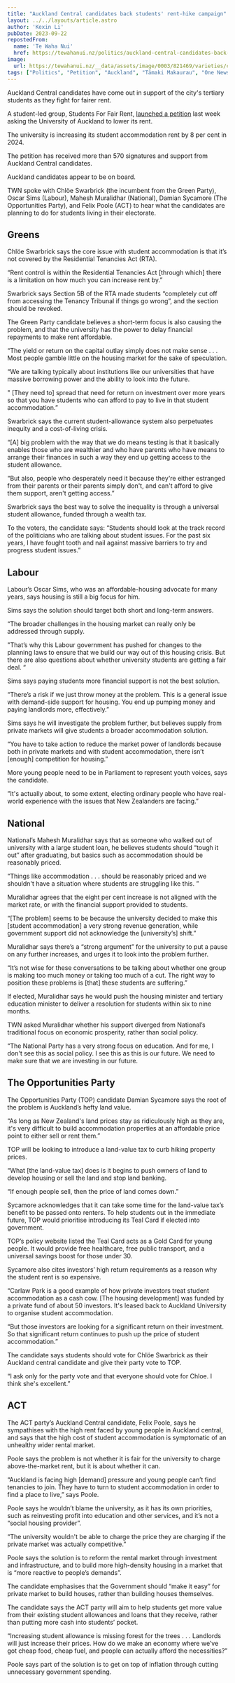 ```yaml
---
title: "Auckland Central candidates back students' rent-hike campaign"
layout: ../../layouts/article.astro
author: 'Kexin Li'
pubDate: 2023-09-22 
repostedFrom: 
  name: 'Te Waha Nui'
  href: https://tewahanui.nz/politics/auckland-central-candidates-back-students-rent-hike-campaign 
image:
  url: https://tewahanui.nz/__data/assets/image/0003/821469/varieties/content.jpeg 
tags: ["Politics", "Petition", "Auckland", "Tāmaki Makaurau", "One News", "SFR", "Students for Fair Rent", "University of Auckland", "Waipapa Taumata Rau", "Landlords", "Renters", "Housing Crisis", "Waipārūrū", "O'Rorke", "Grafton", "Carlaw Park", "Parnell"]
---
```

Auckland Central candidates have come out in support of the city's tertiary students as they fight for fairer rent.

A student-led group, Students For Fair Rent, <a href="/posts/university-of-auckland-students-launch-campaign-against-campus-rent-hike" target="_blank" class="link">launched a petition</a> last week asking the University of Auckland to lower its rent.

The university is increasing its student accommodation rent by 8 per cent in 2024.

The petition has received more than 570 signatures and support from Auckland Central candidates.

Auckland candidates appear to be on board.

TWN spoke with Chlöe Swarbrick (the incumbent from the Green Party), Oscar Sims (Labour), Mahesh Muralidhar (National), Damian Sycamore (The Opportunities Party), and Felix Poole (ACT) to hear what the candidates are planning to do for students living in their electorate.

<h2 class="font-bold">Greens</h2>

Chlöe Swarbrick says the core issue with student accommodation is that it’s not covered by the Residential Tenancies Act (RTA).

“Rent control is within the Residential Tenancies Act [through which] there is a limitation on how much you can increase rent by.”

Swarbrick says Section 5B of the RTA made students “completely cut off from accessing the Tenancy Tribunal if things go wrong”, and the section should be revoked.

The Green Party candidate believes a short-term focus is also causing the problem, and that the university has the power to delay financial repayments to make rent affordable.

“The yield or return on the capital outlay simply does not make sense . . . Most people gamble little on the housing market for the sake of speculation.

“We are talking typically about institutions like our universities that have massive borrowing power and the ability to look into the future.

" [They need to] spread that need for return on investment over more years so that you have students who can afford to pay to live in that student accommodation.”

Swarbrick says the current student-allowance system also perpetuates inequity and a cost-of-living crisis.

“[A] big problem with the way that we do means testing is that it basically enables those who are wealthier and who have parents who have means to arrange their finances in such a way they end up getting access to the student allowance.

“But also, people who desperately need it because they're either estranged from their parents or their parents simply don't, and can't afford to give them support, aren't getting access.”

Swarbrick says the best way to solve the inequality is through a universal student allowance, funded through a wealth tax.

To the voters, the candidate says: “Students should look at the track record of the politicians who are talking about student issues. For the past six years, I have fought tooth and nail against massive barriers to try and progress student issues.”

<h2 class="font-bold">Labour</h2>

Labour’s Oscar Sims, who was an affordable-housing advocate for many years, says housing is still a big focus for him.

Sims says the solution should target both short and long-term answers.

“The broader challenges in the housing market can really only be addressed through supply.

"That’s why this Labour government has pushed for changes to the planning laws to ensure that we build our way out of this housing crisis. But there are also questions about whether university students are getting a fair deal. “

Sims says paying students more financial support is not the best solution.

“There’s a risk if we just throw money at the problem. This is a general issue with demand-side support for housing. You end up pumping money and paying landlords more, effectively.”

Sims says he will investigate the problem further, but believes supply from private markets will give students a broader accommodation solution.

“You have to take action to reduce the market power of landlords because both in private markets and with student accommodation, there isn’t [enough] competition for housing.”

More young people need to be in Parliament to represent youth voices, says the candidate.

”It's actually about, to some extent, electing ordinary people who have real-world experience with the issues that New Zealanders are facing.”

<h2 class="font-bold">National</h2>

National’s Mahesh Muralidhar says that as someone who walked out of university with a large student loan, he believes students should “tough it out” after graduating, but basics such as accommodation should be reasonably priced.

“Things like accommodation . . . should be reasonably priced and we shouldn't have a situation where students are struggling like this. ”

Muralidhar agrees that the eight per cent increase is not aligned with the market rate, or with the financial support provided to students.

“[The problem] seems to be because the university decided to make this [student accommodation] a very strong revenue generation, while government support did not acknowledge the [university’s] shift.”

Muralidhar says there’s a “strong argument” for the university to put a pause on any further increases, and urges it to look into the problem further.

“It’s not wise for these conversations to be talking about whether one group is making too much money or taking too much of a cut. The right way to position these problems is [that] these students are suffering.”

If elected, Muralidhar says he would push the housing minister and tertiary education minister to deliver a resolution for students within six to nine months.

TWN asked Muralidhar whether his support diverged from National’s traditional focus on economic prosperity, rather than social policy.

“The National Party has a very strong focus on education. And for me, I don't see this as social policy. I see this as this is our future. We need to make sure that we are investing in our future.

<h2 class="font-bold">The Opportunities Party</h2>

The Opportunities Party (TOP) candidate Damian Sycamore says the root of the problem is Auckland’s hefty land value.

“As long as New Zealand's land prices stay as ridiculously high as they are, it's very difficult to build accommodation properties at an affordable price point to either sell or rent them.”

TOP will be looking to introduce a land-value tax to curb hiking property prices.

“What [the land-value tax] does is it begins to push owners of land to develop housing or sell the land and stop land banking.

“If enough people sell, then the price of land comes down.”

Sycamore acknowledges that it can take some time for the land-value tax’s benefit to be passed onto renters. To help students out in the immediate future, TOP would prioritise introducing its Teal Card if elected into government.

TOP’s policy website listed the Teal Card acts as a Gold Card for young people. It would provide free healthcare, free public transport, and a universal savings boost for those under 30.

Sycamore also cites investors’ high return requirements as a reason why the student rent is so expensive.

“Carlaw Park is a good example of how private investors treat student accommodation as a cash cow. [The housing development] was funded by a private fund of about 50 investors. It's leased back to Auckland University to organise student accommodation.

“But those investors are looking for a significant return on their investment. So that significant return continues to push up the price of student accommodation.”

The candidate says students should vote for Chlöe Swarbrick as their Auckland central candidate and give their party vote to TOP.

“I ask only for the party vote and that everyone should vote for Chloe. I think she's excellent.”

<h2 class="font-bold">ACT</h2>

The ACT party’s Auckland Central candidate, Felix Poole, says he sympathises with the high rent faced by young people in Auckland central, and says that the high cost of student accommodation is symptomatic of an unhealthy wider rental market.

Poole says the problem is not whether it is fair for the university to charge above-the-market rent, but it is about whether it can.

“Auckland is facing high [demand] pressure and young people can’t find tenancies to join. They have to turn to student accommodation in order to find a place to live,” says Poole.

Poole says he wouldn’t blame the university, as it has its own priorities, such as reinvesting profit into education and other services, and it’s not a “social housing provider”.

“The university wouldn't be able to charge the price they are charging if the private market was actually competitive.”

Poole says the solution is to reform the rental market through investment and infrastructure, and to build more high-density housing in a market that is “more reactive to people’s demands”.

The candidate emphasises that the Government should “make it easy” for private market to build houses, rather than building houses themselves.

The candidate says the ACT party will aim to help students get more value from their existing student allowances and loans that they receive, rather than putting more cash into students’ pocket.

“Increasing student allowance is missing forest for the trees . . . Landlords will just increase their prices. How do we make an economy where we’ve got cheap food, cheap fuel, and people can actually afford the necessities?”

Poole says part of the solution is to get on top of inflation through cutting unnecessary government spending.
